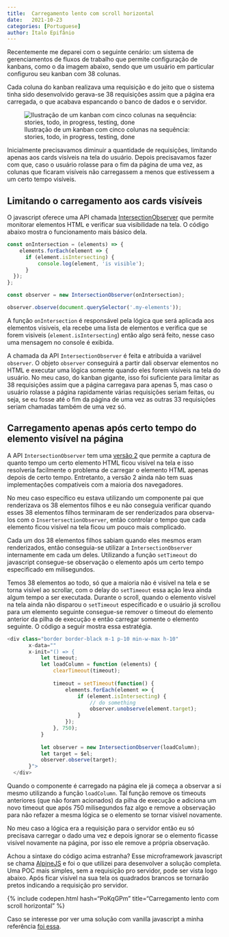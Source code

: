 ```yaml
---
title:  Carregamento lento com scroll horizontal
date:   2021-10-23
categories: [Portuguese]
author: Ítalo Epifânio
---
```


Recentemente me deparei com o seguinte cenário: um sistema de gerenciamentos de fluxos de trabalho que permite configuração  de kanbans, como o da imagem abaixo, sendo que um usuário em particular configurou seu kanban com 38 colunas.

Cada coluna do kanban realizava uma requisição e do jeito que o sistema tinha sido desenvolvido gerava-se 38 requisições assim que a página era carregada, o que acabava espancando o banco de dados e o servidor.

![Ilustração de um kanban com cinco colunas na sequência: stories, todo, in progress, testing, done](https://dev-to-uploads.s3.amazonaws.com/uploads/articles/6ui3slceaoxqovpxm1uo.jpg)

Inicialmente precisavamos diminuir a quantidade de requisições, limitando apenas aos cards visíveis na tela do usuário. Depois precisavamos fazer com que, caso o usuário rolasse para o fim da página de uma vez, as colunas que ficaram visíveis não carregassem a menos que estivessem a um certo tempo visíveis.

## Limitando o carregamento aos cards visíveis

O javascript oferece uma API chamada [IntersectionObserver](https://developer.mozilla.org/en-US/docs/Web/API/IntersectionObserver) que permite monitorar elementos HTML e verificar sua visibilidade na tela. O código abaixo mostra o funcionamento mais básico dela.

```javascript
const onIntersection = (elements) => {
    elements.forEach(element => {
      if (element.isIntersecting) {
          console.log(element, 'is visible');
      }
  });
};

const observer = new IntersectionObserver(onIntersection);

observer.observe(document.querySelector('.my-elements'));
```

A função `onIntersection` é responsável pela lógica que será aplicada aos elementos visiveis, ela recebe uma lista de elementos e verifica que se forem visiveis (` element.isIntersecting `) então algo será feito, nesse caso uma mensagem no console é exibida.

A chamada da API ` IntersectionObserver ` é feita e atribuida a variável ` observer `. O objeto ` observer ` conseguirá a partir dali observar elementos no HTML e executar uma lógica somente quando eles forem visíveis na tela do usuário. No meu caso, do kanban gigante, isso foi suficiente para limitar as 38 requisições assim que a página carregava para apenas 5, mas caso o usuário rolasse a página rapidamente várias requisições seriam feitas, ou seja, se eu fosse até o fim da página de uma vez as outras 33 requisições seriam chamadas também de uma vez só.

## Carregamento apenas após certo tempo do elemento visível na página

A API ` IntersectionObserver ` tem uma [versão 2](https://web.dev/intersectionobserver-v2/) que permite a captura de quanto tempo um certo elemento HTML ficou visível na tela e isso resolveria facilmente o problema de carregar o elemento HTML apenas depois de certo tempo. Entretanto, a versão 2 ainda não tem suas implementações compativeis com a maioria dos navegadores.

No meu caso específico eu estava utilizando um componente pai que renderizava os 38 elementos filhos e eu não conseguia verificar quando esses 38 elementos filhos terminaram de ser renderizados para observa-los com o ` InsertersectionObserver `, então controlar o tempo que cada elemento ficou visível na tela ficou um pouco mais complicado.

Cada um dos 38 elementos filhos sabiam quando eles mesmos eram renderizados, então conseguia-se utilizar a ` IntersectionObserver ` internamente em cada um deles. Utilizando a função ` setTimeout ` do javascript consegue-se observação o elemento após um certo tempo especificado em milisegundos.

Temos 38 elementos ao todo, só que a maioria não é visível na tela e se torna visível ao scrollar, com o delay do ` setTimeout ` essa ação leva ainda algum tempo a ser executada. Durante o scroll, quando o elemento visível na tela ainda não disparou o `setTimeout` especificado e o usuário já scrollou para um elemento seguinte consegue-se remover o timeout do elemento anterior da pilha de execução e então carregar somente o elemento seguinte. O código a seguir mostra essa estratégia.

```javascript
<div class="border border-black m-1 p-10 min-w-max h-10"
       x-data=""
       x-init="() => {
           let timeout;
           let loadColumn = function (elements) {
               clearTimeout(timeout);
               
               timeout = setTimeout(function() {
                   elements.forEach(element => {
                       if (element.isIntersecting) {
                           // do something
                           observer.unobserve(element.target);
                       }
                   });
               }, 750);
           }
           
           let observer = new IntersectionObserver(loadColumn);
           let target = $el;
           observer.observe(target);
       }">
  </div>
```

Quando o componente é carregado na página ele já começa a observar a si mesmo utilizando a função ` loadColumn `. Tal função remove os timeouts anteriores (que não foram acionados) da pilha de execução e adiciona um novo timeout que após 750 milisegundos faz algo e remove a observação para não refazer a mesma lógica se o elemento se tornar visível novamente.

No meu caso a lógica era a requisição para o servidor então eu só precisava carregar o dado uma vez e depois ignorar se o elemento ficasse visível novamente na página, por isso ele remove a própria observação.

Achou a sintaxe do código acima estranha? Esse microframework javascript se chama [AlpineJS](https://alpinejs.dev/) e foi o que utilizei para desenvolver a solução completa. Uma POC mais simples, sem a requisição pro servidor, pode ser vista logo abaixo. Após ficar visível na sua tela os quadrados brancos se tornarão pretos indicando a requisição pro servidor.

{% include codepen.html hash="PoKqGPm" title="Carregamento lento com scroll horizontal" %}

Caso se interesse por ver uma solução com vanilla javascript  a minha referência [foi essa](https://www.codeguage.com/tutorials/lazy-loading/intersection-observer). 
 